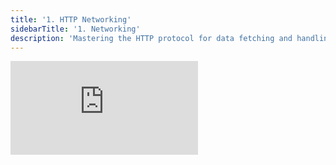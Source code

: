 ```yaml
---
title: '1. HTTP Networking'
sidebarTitle: '1. Networking'
description: 'Mastering the HTTP protocol for data fetching and handling through APIs.'
---
```


<iframe
  className="w-full aspect-video rounded-lg"
  src="https://www.youtube.com/embed/2JYT5f2isg4"
  title="ZBD Dev - HTTP Networking"
  frameborder="0"
  allow="accelerometer; autoplay; clipboard-write; encrypted-media; gyroscope; picture-in-picture"
  allowfullscreen
></iframe>